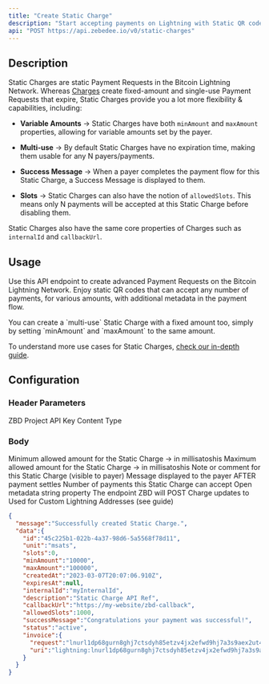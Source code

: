 ```yaml
---
title: "Create Static Charge"
description: "Start accepting payments on Lightning with Static QR codes."
api: "POST https://api.zebedee.io/v0/static-charges"
---
```


## Description

Static Charges are static Payment Requests in the Bitcoin Lightning Network. Whereas [Charges](/api-reference/charges/create) create fixed-amount and single-use Payment Requests that expire, Static Charges provide you a lot more flexibility & capabilities, including:

- **Variable Amounts** -> Static Charges have both `minAmount` and `maxAmount` properties, allowing for variable amounts set by the payer.

- **Multi-use** -> By default Static Charges have no expiration time, making them usable for any N payers/payments.

- **Success Message** -> When a payer completes the payment flow for this Static Charge, a Success Message is displayed to them.

- **Slots** -> Static Charges can also have the notion of `allowedSlots`. This means only N payments will be accepted at this Static Charge before disabling them.

Static Charges also have the same core properties of Charges such as `internalId` and `callbackUrl`.

## Usage

Use this API endpoint to create advanced Payment Requests on the Bitcoin Lightning Network. Enjoy static QR codes that can accept any number of payments, for various amounts, with additional metadata in the payment flow.

<Tip>
  You can create a `multi-use` Static Charge with a fixed amount too, simply by setting `minAmount` and `maxAmount` to the same amount.
</Tip>

To understand more use cases for Static Charges, [check our in-depth guide](/knowledge-base/guides/static-charges).

## Configuration

### Header Parameters

<ParamField required header="apikey" type="string">
  ZBD Project API Key
</ParamField>

<ParamField initialValue="application/json" header="Content-Type" type="string">
  Content Type
</ParamField>

### Body

<ParamField required body="minAmount" type="string">
  Minimum allowed amount for the Static Charge -> in millisatoshis
</ParamField>

<ParamField required body="maxAmount" type="string">
  Maximum allowed amount for the Static Charge -> in millisatoshis
</ParamField>

<ParamField required body="description" type="string">
  Note or comment for this Static Charge (visible to payer)
</ParamField>

<ParamField initialValue="‎" body="successMessage" type="string">
  Message displayed to the payer AFTER payment settles
</ParamField>

<ParamField body="allowedSlots" type="nullable">
  Number of payments this Static Charge can accept
</ParamField>

<ParamField initialValue="‎" body="internalId" type="string">
  Open metadata string property
</ParamField>

<ParamField initialValue="‎" body="callbackUrl" type="string">
  The endpoint ZBD will POST Charge updates to
</ParamField>

<ParamField initialValue="‎" body="identifier" type="string">
  Used for Custom Lightning Addresses (see guide)
</ParamField>

<CodeGroup />

<ResponseExample>

```json Response
{
  "message":"Successfully created Static Charge.",
  "data":{
    "id":"45c225b1-022b-4a37-98d6-5a5568f78d11",
    "unit":"msats",
    "slots":0,
    "minAmount":"10000",
    "maxAmount":"100000",
    "createdAt":"2023-03-07T20:07:06.910Z",
    "expiresAt":null,
    "internalId":"myInternalId",
    "description":"Static Charge API Ref",
    "callbackUrl":"https://my-website/zbd-callback",
    "allowedSlots":1000,
    "successMessage":"Congratulations your payment was successful!",
    "status":"active",
    "invoice":{
      "request":"lnurl1dp68gurn8ghj7ctsdyh85etzv4jx2efwd9hj7a3s9aex2ut4v4ehgttnw3shg6tr943ksctjvajhxte5x43nyv34vgcj6vpjxf3z6drpxvmj6wfcvsmz6dtpx56nvwrxxuuxgvf3uzvpfy",
      "uri":"lightning:lnurl1dp68gurn8ghj7ctsdyh85etzv4jx2efwd9hj7a3s9aex2ut4v4ehgttnw3shg6tr943ksctjvajhxte5x43nyv34vgcj6vpjxf3z6drpxvmj6wfcvsmz6dtpx56nvwrxxuuxgvf3uzvpfy"
    }
  }
}
```

</ResponseExample>
